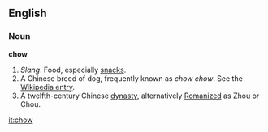 ==English==
===Noun===
'''chow'''
#''Slang''. Food, especially [[snack]]s.
#A Chinese breed of dog, frequently known as ''chow chow''. See the [[w:Chow Chow|Wikipedia entry]].
#A twelfth-century Chinese [[dynasty]], alternatively [[Romanization|Romanized]] as Zhou or Chou.

[[it:chow]]